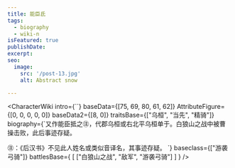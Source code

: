 ```yaml
---
title: 能臣氐
tags:
  - biography
  - wiki-n
isFeatured: true
publishDate:
excerpt:
seo:
  image:
    src: '/post-13.jpg'
    alt: Abstract snow

---
```



<CharacterWiki
  intro={``}
  baseData={[75, 69, 80, 61, 62]}
  AttributeFigure={[0, 0, 0, 0, 0]}
  baseData2={[8, 0]}
  traitsBase={["乌桓", "当先", "精骑"]}
  biography={`又作能臣抵之㊟，代郡乌桓或右北平乌桓单于。白狼山之战中被曹操击败，此后事迹存疑。

㊟：《后汉书》不见此人姓名或类似音译名，其事迹存疑。
`}
  baseclass={["游袭弓骑"]}
  battlesBase={
    [
      ["白狼山之战", "敌军", "游袭弓骑"]
    ]
  }
/>
